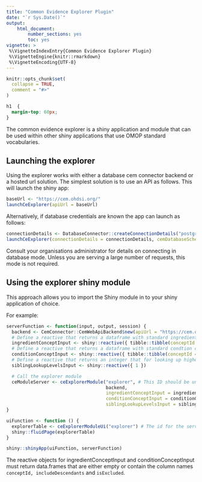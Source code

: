 ```yaml
---
title: "Common Evidence Explorer Plugin"
date: "`r Sys.Date()`"
output:
    html_document:
        number_sections: yes
        toc: yes
vignette: >
 %\VignetteIndexEntry{Common Evidence Explorer Plugin}
 %\VignetteEngine{knitr::rmarkdown}
 %\VignetteEncoding{UTF-8}
---
```


```r
knitr::opts_chunk$set(
  collapse = TRUE,
  comment = "#>"
)
```

```css
h1  {
  margin-top: 60px;
}
```
The common evidence explorer is a shiny application and module that can be used within other shiny applications that
use OMOP standard vocabularies.

## Launching the explorer
Using the explorer works with either a database cem connector backend or a hosted url solution.
The simplest solution is to use an API as follows. This will launch the shiny app:
```r
baseUrl <- "https://cem.ohdsi.org/"
launchCeExplorer(apiUrl = baseUrl)
```
Alternatively, if database credentials are known the app can launch as follows:
```r
connectionDetails <- DatabaseConnector::createConnectionDetails("postgres", ...)
launchCeExplorer(connectionDetails = connectionDetails, cemDatabaseSchema = "cem", sourceDatabaseSchema = "cem_v3_sources", vocabularyDatabaseSchema = "vocabulary")
```
Consult your organisations administrator for details on connecting in database mode.
Unless you are serving a large number of requests, this mode is not required.

## Using the explorer shiny module

This approach allows you to import the Shiny module in to your shiny application of choice.

For example:

```r
serverFunction <- function(input, output, session) {
  backend <- CemConnector::CemWebApiBackend$new(apiUrl = "https://cem.ohdsi.org/")
  # Define a reactive that returns a dataframe with standard ingredient concepts
  ingredientConceptInput <- shiny::reactive({ tibble::tibble(conceptId = c(21604296), includeDescendants = c(1), isExcluded = c(0)) })
  # Define a reactive that returns a dataframe with standard condtion concepts
  conditionConceptInput <- shiny::reactive({ tibble::tibble(conceptId = c(4149320), includeDescendants = c(1), isExcluded = c(0)) })
  # Define a reactive that returns an integer that for looking up higher levels in the heirarchy
  siblingLookupLevelsInput <- shiny::reactive({ 1 })

  # Call the explorer module
  ceModuleServer <- ceExplorerModule("explorer", # This ID should be unqiue and match the call to ceExplorerModuleUi
                                     backend,
                                     ingredientConceptInput = ingredientConceptInput,
                                     conditionConceptInput = conditionConceptInput,
                                     siblingLookupLevelsInput = siblingLookupLevelsInput)
}

uiFunction <- function () {
  explorerTable <- ceExplorerModuleUi("explorer") # The id for the server module and ui should be the same
  shiny::fluidPage(explorerTable)
}

shiny::shinyApp(uiFunction, serverFunction)
```
The reactive objects for ingredientConceptInput and conditionConceptInput must return data.frames that are either empty or contain the column names `conceptId, includeDescendants` and `isExcluded`.